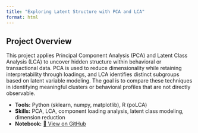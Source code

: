 ```yaml
---
title: "Exploring Latent Structure with PCA and LCA"
format: html
---
```


## Project Overview

This project applies Principal Component Analysis (PCA) and Latent Class Analysis (LCA) to uncover hidden structure within behavioral or transactional data. PCA is used to reduce dimensionality while retaining interpretability through loadings, and LCA identifies distinct subgroups based on latent variable modeling. The goal is to compare these techniques in identifying meaningful clusters or behavioral profiles that are not directly observable.

- **Tools:** Python (sklearn, numpy, matplotlib), R (poLCA)
- **Skills:** PCA, LCA, component loading analysis, latent class modeling, dimension reduction
- **Notebook:** [📓 View on GitHub](https://github.com/gkunish1/Python/blob/main/LCA%20%26%20PCA.ipynb)